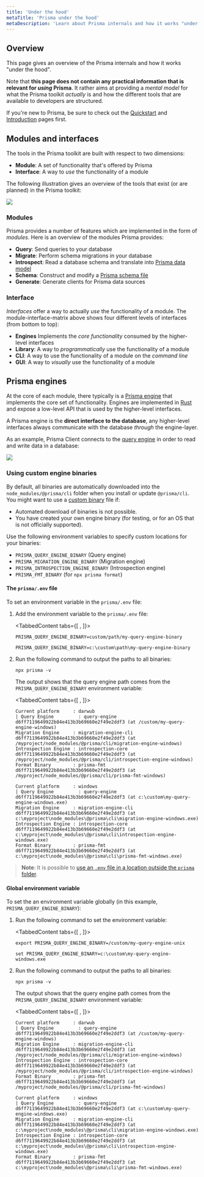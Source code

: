```yaml
---
title: 'Under the hood'
metaTitle: 'Prisma under the hood'
metaDescription: 'Learn about Prisma internals and how it works "under the hood". Prisma tools are based on an engine-layer which manages the communication with the database.'
---
```


## Overview

This page gives an overview of the Prisma internals and how it works "under the hood".

Note that **this page does not contain any practical information that is relevant for _using_ Prisma**. It rather aims at providing a _mental model_ for what the Prisma toolkit _actually_ is and how the different tools that are available to developers are structured.

If you're new to Prisma, be sure to check out the [Quickstart](../getting-started/quickstart) and [Introduction](introduction) pages first.

## Modules and interfaces

The tools in the Prisma toolkit are built with respect to two dimensions:

- **Module**: A set of functionality that's offered by Prisma
- **Interface**: A way to _use_ the functionality of a module

The following illustration gives an overview of the tools that exist (or are planned) in the Prisma toolkit:

![](https://i.imgur.com/mxJTGOu.png)

### Modules

Prisma provides a number of features which are implemented in the form of _modules_. Here is an overview of the modules Prisma provides:

- **Query**: Send queries to your database
- **Migrate**: Perform schema migrations in your database
- **Introspect**: Read a database schema and translate into [Prisma data model](../reference/tools-and-interfaces/prisma-schema/data-model)
- **Schema**: Construct and modify a [Prisma schema file](../reference/tools-and-interfaces/prisma-schema/prisma-schema-file)
- **Generate**: Generate clients for Prisma data sources

### Interface

_Interfaces_ offer a way to actually _use_ the functionality of a module. The module-interface-matrix above shows four different levels of interfaces (from bottom to top):

- **Engines** Implements the _core functionality_ consumed by the higher-level interfaces
- **Library**: A way to _programmatically_ use the functionality of a module
- **CLI**: A way to use the functionality of a module on the _command line_
- **GUI**: A way to _visually_ use the functionality of a module

## Prisma engines

At the core of each module, there typically is a [Prisma engine](https://github.com/prisma/prisma-engines) that implements the core set of functionality. Engines are implemented in [Rust](https://www.rust-lang.org/) and expose a low-level API that is used by the higher-level interfaces.

A Prisma engine is the **direct interface to the database**, any higher-level interfaces always communicate with the database _through_ the engine-layer.

As an example, Prisma Client connects to the [query engine](../reference/tools-and-interfaces/prisma-client/query-engine) in order to read and write data in a database:

![](https://i.imgur.com/Nwwx5Cv.png)

### Using custom engine binaries

By default, all binaries are automatically downloaded into the `node_modules/@prisma/cli` folder when you install or update `@prisma/cli`. You might want to use a [custom binary](https://github.com/prisma/prisma-engines) file if:

* Automated download of binaries is not possible.
* You have created your own engine binary (for testing, or for an OS that is not officially supported).

Use the following environment variables to specify custom locations for your binaries:

* `PRISMA_QUERY_ENGINE_BINARY` (Query engine)
* `PRISMA_MIGRATION_ENGINE_BINARY` (Migration engine)
* `PRISMA_INTROSPECTION_ENGINE_BINARY` (Introspection engine)
* `PRISMA_FMT_BINARY` (for `npx prisma format`)


#### The `prisma/.env` file

To set an environment variable in the `prisma/.env` file:

1. Add the environment variable to the `prisma/.env` file:

   <TabbedContent tabs={[<FileWithIcon text="Unix, MacOS" icon="code"/>  , <FileWithIcon text="Windows" icon="display"/>]}>	

   <tab>

   ```
   PRISMA_QUERY_ENGINE_BINARY=custom/path/my-query-engine-binary
   ```

   </tab>
   <tab>

   ```
   PRISMA_QUERY_ENGINE_BINARY=c:\custom\path\my-query-engine-binary
   ```

   </tab>
   </TabbedContent>

2. Run the following command to output the paths to all binaries:

   ```bash-symbol
   npx prisma -v
   ```

   The output shows that the query engine path comes from the `PRISMA_QUERY_ENGINE_BINARY` environment variable:

   <TabbedContent tabs={[<FileWithIcon text="Unix, MacOS" icon="code"/>  , <FileWithIcon text="Windows" icon="display"/>]}>	

   <tab>

   ```
   Current platform     : darwub
   | Query Engine         : query-engine d6ff7119649922b84e413b3b69660e2f49e2ddf3 (at /custom/my-query-engine-windows)
   Migration Engine     : migration-engine-cli d6ff7119649922b84e413b3b69660e2f49e2ddf3 (at /myproject/node_modules/@prisma/cli/migration-engine-windows)
   Introspection Engine : introspection-core d6ff7119649922b84e413b3b69660e2f49e2ddf3 (at /myproject/node_modules/@prisma/cli/introspection-engine-windows)
   Format Binary        : prisma-fmt d6ff7119649922b84e413b3b69660e2f49e2ddf3 (at /myproject/node_modules/@prisma/cli/prisma-fmt-windows)
   ```

    </tab>
    <tab>

    ```
    Current platform     : windows
    | Query Engine         : query-engine d6ff7119649922b84e413b3b69660e2f49e2ddf3 (at c:\custom\my-query-engine-windows.exe)
    Migration Engine     : migration-engine-cli d6ff7119649922b84e413b3b69660e2f49e2ddf3 (at c:\myproject\node_modules\@prisma\cli\migration-engine-windows.exe)
    Introspection Engine : introspection-core d6ff7119649922b84e413b3b69660e2f49e2ddf3 (at c:\myproject\node_modules\@prisma\cli\introspection-engine-windows.exe)
    Format Binary        : prisma-fmt d6ff7119649922b84e413b3b69660e2f49e2ddf3 (at c:\myproject\node_modules\@prisma\cli\prisma-fmt-windows.exe)
    ```

    </tab>
    </TabbedContent>

> **Note**: It is possible to [use an `.env` file in a location outside the `prisma` folder](../reference/tools-and-interfaces/prisma-schema#use-multiple-env-files-or-env-files-outside-the-prisma-folder).

#### Global environment variable

To set the an environment variable globally (in this example, `PRISMA_QUERY_ENGINE_BINARY`):

1. Run the following command to set the environment variable:

    <TabbedContent tabs={[<FileWithIcon text="Unix, MacOS" icon="code"/>  , <FileWithIcon text="Windows" icon="display"/>]}>	

    <tab>	

    ```bash-symbol
    export PRISMA_QUERY_ENGINE_BINARY=/custom/my-query-engine-unix
    ```

    </tab>

    <tab>

    ```bash-symbol
    set PRISMA_QUERY_ENGINE_BINARY=c:\custom\my-query-engine-windows.exe
    ```

    </tab>

    </TabbedContent>

2. Run the following command to output the paths to all binaries:

   ```bash-symbol
   npx prisma -v
   ```

   The output shows that the query engine path comes from the `PRISMA_QUERY_ENGINE_BINARY` environment variable:

   <TabbedContent tabs={[<FileWithIcon text="Unix, MacOS" icon="code"/>  , <FileWithIcon text="Windows" icon="display"/>]}>	

   <tab>

   ```
   Current platform     : darwub
   | Query Engine         : query-engine d6ff7119649922b84e413b3b69660e2f49e2ddf3 (at /custom/my-query-engine-windows)
   Migration Engine     : migration-engine-cli d6ff7119649922b84e413b3b69660e2f49e2ddf3 (at /myproject/node_modules/@prisma/cli/migration-engine-windows)
   Introspection Engine : introspection-core d6ff7119649922b84e413b3b69660e2f49e2ddf3 (at /myproject/node_modules/@prisma/cli/introspection-engine-windows)
   Format Binary        : prisma-fmt d6ff7119649922b84e413b3b69660e2f49e2ddf3 (at /myproject/node_modules/@prisma/cli/prisma-fmt-windows)
   ```

    </tab>
    <tab>

    ```
    Current platform     : windows
    | Query Engine         : query-engine d6ff7119649922b84e413b3b69660e2f49e2ddf3 (at c:\custom\my-query-engine-windows.exe)
    Migration Engine     : migration-engine-cli d6ff7119649922b84e413b3b69660e2f49e2ddf3 (at c:\myproject\node_modules\@prisma\cli\migration-engine-windows.exe)
    Introspection Engine : introspection-core d6ff7119649922b84e413b3b69660e2f49e2ddf3 (at c:\myproject\node_modules\@prisma\cli\introspection-engine-windows.exe)
    Format Binary        : prisma-fmt d6ff7119649922b84e413b3b69660e2f49e2ddf3 (at c:\myproject\node_modules\@prisma\cli\prisma-fmt-windows.exe)
    ```

    </tab>
    </TabbedContent>